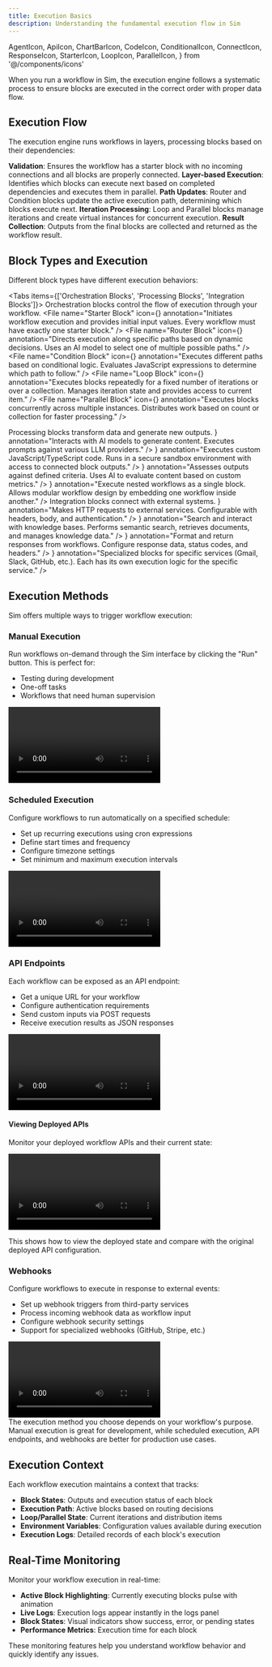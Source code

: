 ```yaml
---
title: Execution Basics
description: Understanding the fundamental execution flow in Sim
---
```


  AgentIcon,
  ApiIcon,
  ChartBarIcon,
  CodeIcon,
  ConditionalIcon,
  ConnectIcon,
  ResponseIcon,
  StarterIcon,
  LoopIcon,
  ParallelIcon,
} from '@/components/icons'

When you run a workflow in Sim, the execution engine follows a systematic process to ensure blocks are executed in the correct order with proper data flow.

## Execution Flow

The execution engine runs workflows in layers, processing blocks based on their dependencies:

<Steps>
  <Step>
    <strong>Validation</strong>: Ensures the workflow has a starter block with no incoming connections and all blocks are properly connected.
  </Step>

  <Step>
    <strong>Layer-based Execution</strong>: Identifies which blocks can execute next based on completed dependencies and executes them in parallel.
  </Step>

  <Step>
    <strong>Path Updates</strong>: Router and Condition blocks update the active execution path, determining which blocks execute next.
  </Step>

  <Step>
    <strong>Iteration Processing</strong>: Loop and Parallel blocks manage iterations and create virtual instances for concurrent execution.
  </Step>

  <Step>
    <strong>Result Collection</strong>: Outputs from the final blocks are collected and returned as the workflow result.
  </Step>
</Steps>

## Block Types and Execution

Different block types have different execution behaviors:

<Tabs items={['Orchestration Blocks', 'Processing Blocks', 'Integration Blocks']}>
  <Tab>
    <Card>
      Orchestration blocks control the flow of execution through your workflow.
      <Files>
        <File
          name="Starter Block"
          icon={<StarterIcon className="h-4 w-4" />}
          annotation="Initiates workflow execution and provides initial input values. Every workflow must have exactly one starter block."
        />
        <File
          name="Router Block"
          icon={<ConnectIcon className="h-4 w-4" />}
          annotation="Directs execution along specific paths based on dynamic decisions. Uses an AI model to select one of multiple possible paths."
        />
        <File
          name="Condition Block"
          icon={<ConditionalIcon className="h-4 w-4" />}
          annotation="Executes different paths based on conditional logic. Evaluates JavaScript expressions to determine which path to follow."
        />
        <File
          name="Loop Block"
          icon={<LoopIcon className="h-4 w-4" />}
          annotation="Executes blocks repeatedly for a fixed number of iterations or over a collection. Manages iteration state and provides access to current item."
        />
        <File
          name="Parallel Block"
          icon={<ParallelIcon className="h-4 w-4" />}
          annotation="Executes blocks concurrently across multiple instances. Distributes work based on count or collection for faster processing."
        />
      </Files>
    </Card>
  </Tab>

<Tab>
  <Card>
    Processing blocks transform data and generate new outputs.
    <Files>
      <File
        name="Agent Block"
        icon={<AgentIcon className="h-4 w-4" />}
        annotation="Interacts with AI models to generate content. Executes prompts against various LLM providers."
      />
      <File
        name="Function Block"
        icon={<CodeIcon className="h-4 w-4" />}
        annotation="Executes custom JavaScript/TypeScript code. Runs in a secure sandbox environment with access to connected block outputs."
      />
      <File
        name="Evaluator Block"
        icon={<ChartBarIcon className="h-4 w-4" />}
        annotation="Assesses outputs against defined criteria. Uses AI to evaluate content based on custom metrics."
      />
      <File
        name="Workflow Block"
        icon={<ConnectIcon className="h-4 w-4" />}
        annotation="Execute nested workflows as a single block. Allows modular workflow design by embedding one workflow inside another."
      />
    </Files>
  </Card>
</Tab>

  <Tab>
    <Card>
      Integration blocks connect with external systems.
      <Files>
        <File
          name="API Block"
          icon={<ApiIcon className="h-4 w-4" />}
          annotation="Makes HTTP requests to external services. Configurable with headers, body, and authentication."
        />
        <File
          name="Knowledge Base Block"
          icon={
            <svg className="h-4 w-4" viewBox="0 0 24 24" fill="none" xmlns="http://www.w3.org/2000/svg">
              <path d="M12 2L3 9V20C3 20.55 3.45 21 4 21H9V14H15V21H20C20.55 21 21 20.55 21 20V9L12 2Z" stroke="currentColor" strokeWidth="2" strokeLinecap="round" strokeLinejoin="round"/>
              <circle cx="12" cy="10" r="2" stroke="currentColor" strokeWidth="2"/>
            </svg>
          }
          annotation="Search and interact with knowledge bases. Performs semantic search, retrieves documents, and manages knowledge data."
        />
        <File
          name="Response Block"
          icon={<ResponseIcon className="h-4 w-4" />}
          annotation="Format and return responses from workflows. Configure response data, status codes, and headers."
        />
        <File
          name="Tool Blocks"
          icon={<CodeIcon className="h-4 w-4" />}
          annotation="Specialized blocks for specific services (Gmail, Slack, GitHub, etc.). Each has its own execution logic for the specific service."
        />
      </Files>
    </Card>
  </Tab>
</Tabs>

## Execution Methods

Sim offers multiple ways to trigger workflow execution:

### Manual Execution

Run workflows on-demand through the Sim interface by clicking the "Run" button. This is perfect for:

- Testing during development
- One-off tasks
- Workflows that need human supervision

<div className="mx-auto w-full overflow-hidden rounded-lg">
  <Video src="input-format.mp4" />
</div>

### Scheduled Execution

Configure workflows to run automatically on a specified schedule:

- Set up recurring executions using cron expressions
- Define start times and frequency
- Configure timezone settings
- Set minimum and maximum execution intervals

<div className="mx-auto w-full overflow-hidden rounded-lg">
  <Video src="configure-schedule.mp4" />
</div>

### API Endpoints

Each workflow can be exposed as an API endpoint:

- Get a unique URL for your workflow
- Configure authentication requirements
- Send custom inputs via POST requests
- Receive execution results as JSON responses

<div className="mx-auto w-full overflow-hidden rounded-lg">
  <Video src="api-deployment.mp4" />
</div>

#### Viewing Deployed APIs

Monitor your deployed workflow APIs and their current state:

<div className="mx-auto w-full overflow-hidden rounded-lg">
  <Video src="api-redeployment.mp4" />
</div>

This shows how to view the deployed state and compare with the original deployed API configuration.

### Webhooks

Configure workflows to execute in response to external events:

- Set up webhook triggers from third-party services
- Process incoming webhook data as workflow input
- Configure webhook security settings
- Support for specialized webhooks (GitHub, Stripe, etc.)

<div className="mx-auto w-full overflow-hidden rounded-lg">
  <Video src="webhooks.mp4" />
</div>

<Callout type="info">
  The execution method you choose depends on your workflow's purpose. Manual execution is great for
  development, while scheduled execution, API endpoints, and webhooks are better for production use
  cases.
</Callout>

## Execution Context

Each workflow execution maintains a context that tracks:

- **Block States**: Outputs and execution status of each block
- **Execution Path**: Active blocks based on routing decisions
- **Loop/Parallel State**: Current iterations and distribution items
- **Environment Variables**: Configuration values available during execution
- **Execution Logs**: Detailed records of each block's execution

## Real-Time Monitoring

Monitor your workflow execution in real-time:

- **Active Block Highlighting**: Currently executing blocks pulse with animation
- **Live Logs**: Execution logs appear instantly in the logs panel
- **Block States**: Visual indicators show success, error, or pending states
- **Performance Metrics**: Execution time for each block

These monitoring features help you understand workflow behavior and quickly identify any issues.
